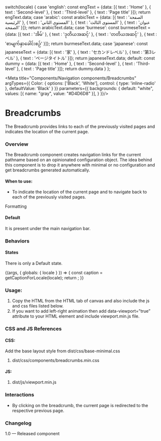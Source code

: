 
  switch(locale) {
    case 'english': const engText = {data: [{
    text : 'Home'
  },
  {
    text : 'Second-level'
  },
  {
    text : 'Third-level'
  },
  {
    text : 'Page title'
  }]}; return engText.data;
    case 'arabic': const arabicText = {data: [{
    text : 'الصفحة الرئيسية'
  },
  {
    text : 'المستوى الثاني'
  },
  {
    text : 'المستوى الثالث'
  },
  {
    text : 'عنوان الصفحة'
  }]}; return arabicText.data;
    case 'burmese': const burmeseText = {data: [{
    text : 'အိမ်'
  },
  {
    text : 'ဒုတိယအဆင့်'
  },
  {
    text : 'တတိယအဆင့်'
  },
  {
    text : 'စာမျက်နှာခေါင်းစဉ်'
  }]}; return burmeseText.data;
    case 'japanese': const japaneseText = {data: [{
    text : '家'
  },
  {
    text : 'セカンドレベル'
  },
  {
    text : '第3レベル'
  },
  {
    text : 'ページタイトル'
  }]}; return japaneseText.data;
    default:
      const dummy =  {data: [{
    text : 'Home'
  },
  {
    text : 'Second-level'
  },
  {
    text : 'Third-level'
  },
  {
    text : 'Page title'
  }]};
  return dummy.data
  }
};

<Meta title="Components/Navigation components/Breadcrumbs" 
  argTypes={{
    Color: {
      options: ['Black', 'White'],
      control: { type: 'inline-radio' },
      defaultValue: 'Black'
    }
  }}
  parameters={{
    backgrounds: {
      default: "white",
      values: [{ name: "gray", value: "#D4D6D8" }],
    }
  }}/>

# Breadcrumbs
The Breadcrumb provides links to each of the previously visited pages and indicates the location of the current page.

### Overview
The Breadcrumb component creates navigation links for the current pathname based on an opinionated configuration object. The idea behind this component is to drop it anywhere with minimal or no configuration and get breadcrumbs generated automatically. 

#### When to use:
- To indicate the location of the current page and to navigate back to each of the previously visited pages.

Formatting
#### Default
It is present under the main navigation bar.

### Behaviors
#### States 
There is only a Default state.

<Canvas>
<Story name="Breadcrumbs" parameters={{ backgrounds: { default: "gray" } }}>
  {(args, { globals: { locale } }) => {
    const caption = getCaptionForLocale(locale);
    return <Breadcrumbcomponent data={caption} {...args} ></Breadcrumbcomponent>;
  }}
</Story>
</Canvas>

### Usage:
1. Copy the HTML from the HTML tab of canvas and also include the js and css files listed below.
2. If you want to add left-right animation then add data-viewport=”true” attribute to your HTML element and include viewport.min.js file.

### CSS and JS References

#### CSS:
Add the base layout style from dist/css/base-minimal.css
1. dist/css/components/breadcrumbs.min.css

#### JS:
1. dist/js/viewport.min.js

### Interactions
- By clicking on the breadcrumb, the current page is redirected to the respective previous page.

### Changelog
1.0 — Released component
